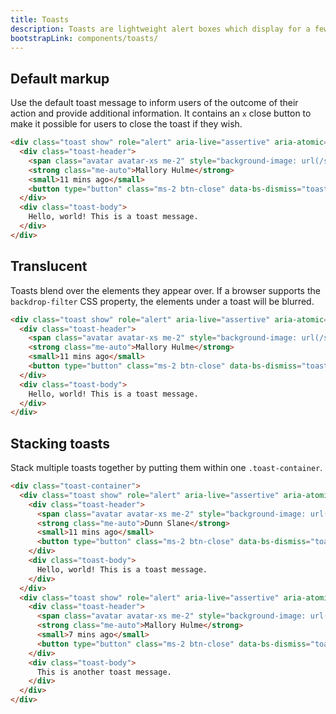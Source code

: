 ```yaml
---
title: Toasts
description: Toasts are lightweight alert boxes which display for a few seconds after a user has taken an action, to inform them of the state or outcome. They can be used when a user clicks a button or submits a form and their aim is to provide feedback, rather than encourage to take action.
bootstrapLink: components/toasts/
---
```


## Default markup

Use the default toast message to inform users of the outcome of their action and provide additional information. It contains an `x` close button to make it possible for users to close the toast if they wish.

```html example code
<div class="toast show" role="alert" aria-live="assertive" aria-atomic="true" data-bs-autohide="false" data-bs-toggle="toast">
  <div class="toast-header">
    <span class="avatar avatar-xs me-2" style="background-image: url(/samples/avatars/018f.jpg)"></span>
    <strong class="me-auto">Mallory Hulme</strong>
    <small>11 mins ago</small>
    <button type="button" class="ms-2 btn-close" data-bs-dismiss="toast" aria-label="Close"></button>
  </div>
  <div class="toast-body">
    Hello, world! This is a toast message.
  </div>
</div>
```

## Translucent

Toasts blend over the elements they appear over. If a browser supports the `backdrop-filter` CSS property, the elements under a toast will be blurred.

```html example code
<div class="toast show" role="alert" aria-live="assertive" aria-atomic="true" data-bs-autohide="false" data-bs-toggle="toast">
  <div class="toast-header">
    <span class="avatar avatar-xs me-2" style="background-image: url(/samples/avatars/029m.jpg)"></span>
    <strong class="me-auto">Mallory Hulme</strong>
    <small>11 mins ago</small>
    <button type="button" class="ms-2 btn-close" data-bs-dismiss="toast" aria-label="Close"></button>
  </div>
  <div class="toast-body">
    Hello, world! This is a toast message.
  </div>
</div>
```

## Stacking toasts

Stack multiple toasts together by putting them within one `.toast-container`.

```html example height="260px"
<div class="toast-container">
  <div class="toast show" role="alert" aria-live="assertive" aria-atomic="true" data-bs-autohide="false" data-bs-toggle="toast">
    <div class="toast-header">
      <span class="avatar avatar-xs me-2" style="background-image: url(/samples/avatars/008m.jpg)"></span>
      <strong class="me-auto">Dunn Slane</strong>
      <small>11 mins ago</small>
      <button type="button" class="ms-2 btn-close" data-bs-dismiss="toast" aria-label="Close"></button>
    </div>
    <div class="toast-body">
      Hello, world! This is a toast message.
    </div>
  </div>
  <div class="toast show" role="alert" aria-live="assertive" aria-atomic="true" data-bs-autohide="false" data-bs-toggle="toast">
    <div class="toast-header">
      <span class="avatar avatar-xs me-2" style="background-image: url(/samples/avatars/020m.jpg)"></span>
      <strong class="me-auto">Mallory Hulme</strong>
      <small>7 mins ago</small>
      <button type="button" class="ms-2 btn-close" data-bs-dismiss="toast" aria-label="Close"></button>
    </div>
    <div class="toast-body">
      This is another toast message.
    </div>
  </div>
</div>
```

